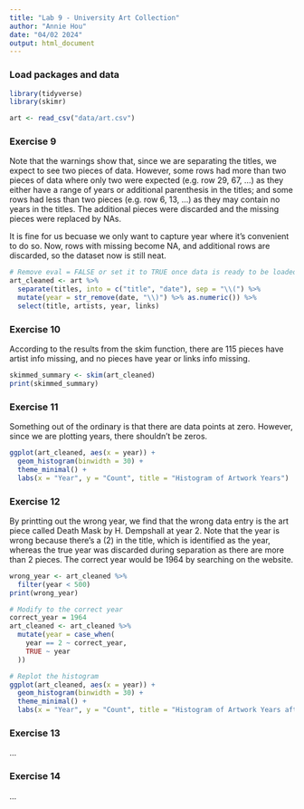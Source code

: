 ```yaml
---
title: "Lab 9 - University Art Collection"
author: "Annie Hou"
date: "04/02 2024"
output: html_document
---
```


### Load packages and data

```r
library(tidyverse) 
library(skimr)
```

```r
art <- read_csv("data/art.csv")
```

### Exercise 9

Note that the warnings show that, since we are separating the titles, we expect to see two pieces of data. However, some rows had more than two pieces of data where only two were expected (e.g. row 29, 67, ...) as they either have a range of years or additional parenthesis in the titles; and some rows had less than two pieces (e.g. row 6, 13, ...) as they may contain no years in the titles. The additional pieces were discarded and the missing pieces were replaced by NAs.

It is fine for us becuase we only want to capture year where it’s convenient to do so. Now, rows with missing become NA, and additional rows are discarded, so the dataset now is still neat.

````r
# Remove eval = FALSE or set it to TRUE once data is ready to be loaded
art_cleaned <- art %>%
  separate(titles, into = c("title", "date"), sep = "\\(") %>%
  mutate(year = str_remove(date, "\\)") %>% as.numeric()) %>%
  select(title, artists, year, links)

````

### Exercise 10

According to the results from the skim function, there are 115 pieces have artist info missing, and no pieces have year or links info missing.

```r

skimmed_summary <- skim(art_cleaned)
print(skimmed_summary)

```


### Exercise 11

Something out of the ordinary is that there are data points at zero. However, since we are plotting years, there shouldn't be zeros. 

```r
ggplot(art_cleaned, aes(x = year)) +
  geom_histogram(binwidth = 30) +
  theme_minimal() +
  labs(x = "Year", y = "Count", title = "Histogram of Artwork Years")
```

### Exercise 12

By printting out the wrong year, we find that the wrong data entry is the art piece called Death Mask by H. Dempshall at year 2. Note that the year is wrong because there's a (2) in the title, which is identified as the year, whereas the true year was discarded during separation as there are more than 2 pieces. The correct year would be 1964 by searching on the website. 

```r

wrong_year <- art_cleaned %>% 
  filter(year < 500)
print(wrong_year)

# Modify to the correct year
correct_year = 1964
art_cleaned <- art_cleaned %>% 
  mutate(year = case_when(
    year == 2 ~ correct_year, 
    TRUE ~ year
  ))

# Replot the histogram 
ggplot(art_cleaned, aes(x = year)) +
  geom_histogram(binwidth = 30) +
  theme_minimal() +
  labs(x = "Year", y = "Count", title = "Histogram of Artwork Years after Correction")


```

### Exercise 13

...

### Exercise 14

...

